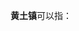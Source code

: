 '''黄土镇'''可以指：
{{PRC admin/disambig|14/10/31/102/000|51/01/12/111/000|51/07/24/103/000|51/11/26/101/000}}
{{disambig|cat=三字中国镇名消歧义}}
